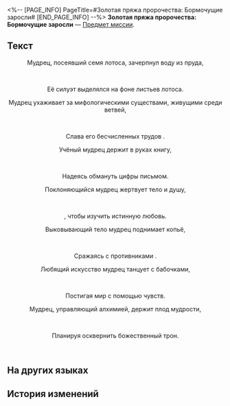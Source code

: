 <%-- [PAGE_INFO]
PageTitle=#Золотая пряжа пророчества: Бормочущие заросли#
[END_PAGE_INFO] --%>
{{Предмет Инфобокс
|id          = 150068
|Изображение = Предмет Золотая пряжа пророчества- Бормочущие заросли.png
|Тип         = Предмет миссии
|Инвентарь   = Миссии
|Редкость    = 3
|Эффект      = 
|Описание    = Свиток с начертанным пророчеством. Если приглядеться, можно заметить, что свиток выплетен из золотых нитей.<br />''«В нём содержится пророчество, которое явится лишь тому, кто раскрыл свиток».''
}}
'''Золотая пряжа пророчества: Бормочущие заросли''' — [[Предмет миссии]].

==Текст==
<div align="center">{{Цвет|Ключевой|Золотая пряжа пророчества: Бормочущие заросли}}</div>
<div align="center">Мудрец, посеявший семя лотоса, зачерпнул воду из пруда,</div><br /><div align="center">Её силуэт выделялся на фоне листьев лотоса.</div>

<div align="center">Мудрец ухаживает за мифологическими существами, живущими среди ветвей,</div><br /><div align="center">Слава его бесчисленных трудов {{Цвет|Ключевой|nobold=1|померкла}}.</div>

<div align="center">Учёный мудрец держит в руках книгу,</div><br /><div align="center">Надеясь обмануть цифры письмом.</div>

<div align="center">Поклоняющийся мудрец жертвует тело и душу,</div><br /><div align="center">{{Цвет|Ключевой|nobold=1|Отдав жизнь}}, чтобы изучить истинную любовь.</div>

<div align="center">Выковывающий тело мудрец поднимает копьё,</div><br /><div align="center">Сражаясь с противниками {{Цвет|Ключевой|nobold=1|до их последнего вздоха}}.</div>

<div align="center">Любящий искусство мудрец танцует с бабочками,</div><br /><div align="center">Постигая мир с помощью чувств.</div>

<div align="center">Мудрец, управляющий алхимией, держит плод мудрости,</div><br /><div align="center">Планируя осквернить божественный трон.</div><br />

==На других языках==
{{На других языках
|en   = Portentous Goldwoven: Murmuring Woods
|zhs  = 记载预言的金织-「呓语密林」
|zht  = 記載預言的金織-「囈語密林」
|ja   = 預言が記された金織-「囁きの密林」
|ko   = 예언이 기록된 금빛 두루마리-「잠꼬대의 밀림」
|es   = Portador de portentos: Bosque Susurrante
|fr   = Prophéties tissées d'or du Bois du murmure
|ru   = Золотая пряжа пророчества: Бормочущие заросли
|th   = ไหมทองบันทึกคำทำนาย - "ป่าแห่งวจนะ"
|vi   = Cuộn Dệt Vàng Tiên Tri-Rừng Cây Thầm Thì
|de   = Goldgewobene Prophezeiung: Murmelnder Wald
|id   = Catatan Ramalan Tenunan Emas: "Hutan Bisikan"
|pt   = Tecido Dourado Portentoso: Floresta dos Murmúrios
}}

==История изменений==
{{История изменений|3.5}}